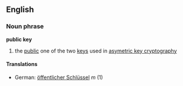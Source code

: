 ==English==
===Noun phrase===
'''public key'''
# the [[public]] one of the two [[key]]s used in [[asymetric key cryptography]]
====Translations====
*German: [[öffentlicher Schlüssel]] ''m'' (1)

{{wikipedia}}